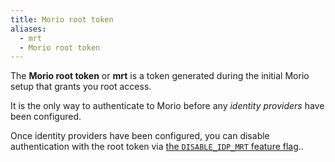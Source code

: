```yaml
---
title: Morio root token
aliases:
  - mrt
  - Morio root token
---
```


The **Morio root token** or **mrt** is a token generated during the initial
Morio setup that grants you root access.

It is the only way to authenticate to Morio before any _identity providers_
have been configured.

Once identity providers have been configured, you can disable authentication
with the root token via [the `DISABLE_IDP_MRT` feature
flag](/docs/reference/flags#disable_idp_mrt)..
